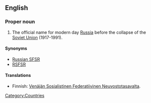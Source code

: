 ==English==

===Proper noun===
{{en-proper noun}}

# The official name for modern day [[Russia]] before the collapse of the [[Soviet Union]] (1917-1991).

====Synonyms====
*[[Russian SFSR]]
*[[RSFSR]]

====Translations====
{{top}}
*Finnish: [[Venäjän Sosialistinen Federatiivinen Neuvostotasavalta]].
{{bottom}}

[[Category:Countries]]